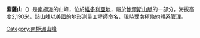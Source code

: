 {{coord|71|10|S|162|34|E|display=title}}

'''索薩山'''（{{lang-en|Mount Soza}}）是[[南極洲|南極洲]]的山峰，位於[[維多利亞地|維多利亞地]]，屬於[[鮑爾斯山脈|鮑爾斯山脈]]的一部分，海拔高度2,190米，該山峰以[[美國|美國]]的地形測量工程師命名，現時受[[南極條約體系|南極條約體系]]管理。

{{Antarctica-geo-stub}}
[[Category:南極洲山峰|Category:南極洲山峰]]